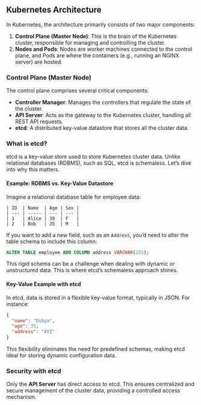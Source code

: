 ## Kubernetes Architecture

In Kubernetes, the architecture primarily consists of two major components:

1. **Control Plane (Master Node)**: This is the brain of the Kubernetes cluster, responsible for managing and controlling the cluster.
2. **Nodes and Pods**: Nodes are worker machines connected to the control plane, and Pods are where the containers (e.g., running an NGINX server) are hosted.

### Control Plane (Master Node)

The control plane comprises several critical components:

- **Controller Manager**: Manages the controllers that regulate the state of the cluster.
- **API Server**: Acts as the gateway to the Kubernetes cluster, handling all REST API requests.
- **etcd**: A distributed key-value datastore that stores all the cluster data.

### What is etcd?

etcd is a key-value store used to store Kubernetes cluster data. Unlike relational databases (RDBMS), such as SQL, etcd is schemaless. Let’s dive into why this matters.

#### Example: RDBMS vs. Key-Value Datastore

Imagine a relational database table for employee data:

```mdx
| ID  | Name  | Age | Sex |
| --- | ----- | --- | --- |
| 1   | Alice | 30  | F   |
| 2   | Bob   | 35  | M   |
```

If you want to add a new field, such as an `Address`, you’d need to alter the table schema to include this column:

```sql
ALTER TABLE employee ADD COLUMN address VARCHAR(255);
```

This rigid schema can be a challenge when dealing with dynamic or unstructured data. This is where etcd’s schemaless approach shines.

#### Key-Value Example with etcd

In etcd, data is stored in a flexible key-value format, typically in JSON. For instance:

```json
{
  "name": "Dibya",
  "age": 35,
  "address": "XYZ"
}
```

This flexibility eliminates the need for predefined schemas, making etcd ideal for storing dynamic configuration data.

### Security with etcd

Only the **API Server** has direct access to etcd. This ensures centralized and secure management of the cluster data, providing a controlled access mechanism.
